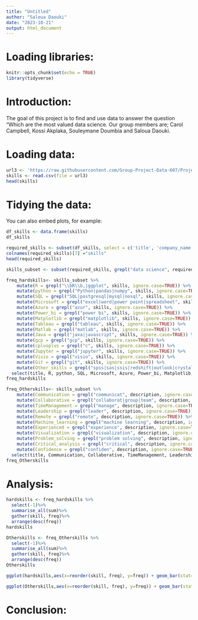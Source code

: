 ```yaml
---
title: "Untitled"
author: "Saloua Daouki"
date: "2023-10-21"
output: html_document
---
```


# Loading libraries:

```r
knitr::opts_chunk$set(echo = TRUE)
library(tidyverse)
```

# Introduction:

The goal of this project is to find and use data to answer the question "Which are the most valued data science. Our group members are; Carol Campbell, Kossi Akplaka, Souleymane Doumbia and Saloua Daouki.

# Loading data:

```r
url3 <- 'https://raw.githubusercontent.com/Group-Project-Data-607/Project3/main/Data_Science_job.csv'
skills <- read.csv(file = url3)
head(skills)
```

# Tidying the data:

You can also embed plots, for example:

```r
df_skills <- data.frame(skills)
df_skills
```

```r
required_skills <- subset(df_skills, select = c('title', 'company_name', 'location', 'Job.posting.location', 'description', 'schedule_type', 'Required.skills'))
colnames(required_skills)[7] ="skills"
head(required_skills)
```

```r
skills_subset <- subset(required_skills, grepl("data science", required_skills$title, ignore.case = TRUE))
```

```r
freq_hardskills<- skills_subset %>%
    mutate(R = grepl("\\bR\\b,|ggplot", skills, ignore.case=TRUE)) %>%
    mutate(python = grepl("Python|pandas|numpy", skills, ignore.case=TRUE)) %>%
    mutate(SQL = grepl("SQL|postgresql|mysql|nosql", skills, ignore.case=TRUE)) %>%
    mutate(Microsoft = grepl("excel|word|power point|spreadsheet", skills, ignore.case=TRUE)) %>%
    mutate(Azure = grepl("azur", skills, ignore.case=TRUE)) %>%
    mutate(Power_bi = grepl("power bi", skills, ignore.case=TRUE)) %>%
    mutate(Matplotlib = grepl("matplotlib", skills, ignore.case=TRUE)) %>%
    mutate(Tableau = grepl("tableau", skills, ignore.case=TRUE)) %>%
    mutate(Matlab = grepl("matlab", skills, ignore.case=TRUE)) %>%
    mutate(Java = grepl("java|javascript", skills, ignore.case=TRUE)) %>%
    mutate(gcp = grepl("gcp", skills, ignore.case=TRUE)) %>%
    mutate(cplusplus = grepl("c", skills, ignore.case=TRUE)) %>%
    mutate(Jupyter = grepl("jupyter", skills, ignore.case=TRUE)) %>%
    mutate(Visio = grepl("visio", skills, ignore.case=TRUE)) %>%
    mutate(Git = grepl("git", skills, ignore.case=TRUE)) %>%
    mutate(Other_skills = grepl("spss|sas|ssis|redshift|outlook|crystal|looker|airflow|snowflake|sharepoint|spark|go|hadoop|linus|unix|rust|alteryx|aws|vba|microstrategy", skills, ignore.case=TRUE)) %>%
  select(title, R, python, SQL, Microsoft, Azure, Power_bi, Matplotlib, Tableau, Matlab, Java, gcp, cplusplus,Jupyter,Visio, Git, Other_skills)
freq_hardskills
```

```r
freq_Otherskills<- skills_subset %>%
    mutate(Communication = grepl("communicat", description, ignore.case=TRUE)) %>%
    mutate(Collaborative = grepl("collaborat|group|team", description, ignore.case=TRUE)) %>%
    mutate(TimeManagement = grepl("manage", description, ignore.case=TRUE)) %>%
    mutate(Leadership = grepl("leader", description, ignore.case=TRUE)) %>%
    mutate(Remote = grepl("remote", description, ignore.case=TRUE)) %>%
    mutate(Machine_learning = grepl("machine learning", description, ignore.case=TRUE)) %>%          
    mutate(Experienced = grepl("experience", description, ignore.case=TRUE)) %>%
    mutate(Visualization = grepl("visualization", description, ignore.case=TRUE)) %>%
    mutate(Problem_solving = grepl("problem solving", description, ignore.case=TRUE)) %>%      
    mutate(Critical_analysis = grepl("critical", description, ignore.case=TRUE)) %>%
    mutate(Confidence = grepl("confiden", description, ignore.case=TRUE)) %>%
  select(title, Communication, Collaborative, TimeManagement, Leadership, Remote, Machine_learning, Experienced, Visualization, Problem_solving, Critical_analysis, Confidence)
freq_Otherskills
```

# Analysis:

```r
hardskills <- freq_hardskills %>%
  select(-1)%>%
  summarise_all(sum)%>%
  gather(skill, freq)%>%
  arrange(desc(freq))
hardskills
```

```r
Otherskills <- freq_Otherskills %>%
  select(-1)%>%
  summarise_all(sum)%>%
  gather(skill, freq)%>%
  arrange(desc(freq))
Otherskills
```

```r
ggplot(hardskills,aes(x=reorder(skill, freq), y=freq)) + geom_bar(stat='identity',fill="orange") + xlab('') + ylab('Frequency') + labs(title='Data Science Hard Skills') + coord_flip() + theme_minimal()
```

```r
ggplot(Otherskills,aes(x=reorder(skill, freq), y=freq)) + geom_bar(stat='identity',fill="blue") + xlab('') + ylab('Frequency') + labs(title='Data Science Other Required Skills') + coord_flip() + theme_minimal()
```

# Conclusion:
